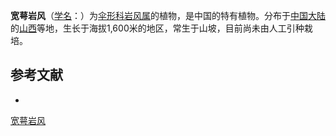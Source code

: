 {{NoteTA|G1=LS}}
{{Speciesbox
| name = 宽萼岩风
| status = 
| status_system = 
| image = 
| genus = Libanotis
| species = laticalycina
| authority = Shan et Sheh
}}

'''宽萼岩风'''（[[学名|学名]]：{{lang|la|''Libanotis laticalycina''}}）为[[伞形科|伞形科]][[岩风属|岩风属]]的植物，是中国的特有植物。分布于[[中国大陆|中国大陆]]的[[山西|山西]]等地，生长于海拔1,600米的地区，常生于山坡，目前尚未由人工引种栽培。

== 参考文献 ==
<div class="references-small">
* {{cite web| url =http://www.bioinfo.cn/db05/KmzwSpecies.php?action=view&id=22851| title =宽萼岩风| work =《中国高等植物数据库全库》| publisher =中国科学院微生物研究所| author =昆明植物研究所| accessdate =2009-02-25| deadurl =yes| archiveurl =https://web.archive.org/web/20160305072426/http://www.bioinfo.cn/db05/KmzwSpecies.php?action=view&id=22851| archivedate =2016-03-05}}
</div>
{{Taxonbar|from=Q10951914}}

[[Category:岩风属|宽萼岩风]]


{{Apiales-stub}}